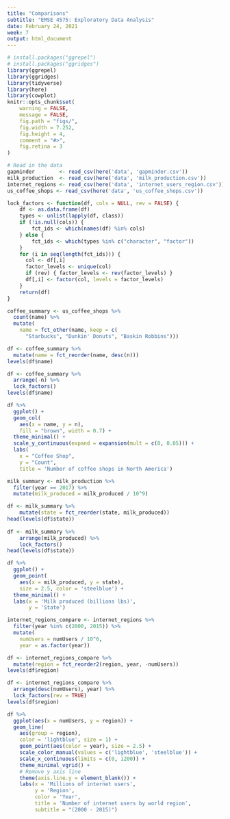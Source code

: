 ```yaml
---
title: "Comparisons"
subtitle: "EMSE 4575: Exploratory Data Analysis"
date: February 24, 2021
week: 7
output: html_document
---
```


```r
# install.packages("ggrepel")
# install.packages("ggridges")
library(ggrepel)
library(ggridges)
library(tidyverse)
library(here)
library(cowplot)
knitr::opts_chunk$set(
    warning = FALSE,
    message = FALSE,
    fig.path = "figs/",
    fig.width = 7.252,
    fig.height = 4,
    comment = "#>",
    fig.retina = 3
)

# Read in the data
gapminder        <- read_csv(here('data', 'gapminder.csv'))
milk_production  <- read_csv(here('data', 'milk_production.csv'))
internet_regions <- read_csv(here('data', 'internet_users_region.csv'))
us_coffee_shops <- read_csv(here('data', 'us_coffee_shops.csv'))
```


```r
lock_factors <- function(df, cols = NULL, rev = FALSE) {
    df <- as.data.frame(df)
    types <- unlist(lapply(df, class))
    if (!is.null(cols)) {
        fct_ids <- which(names(df) %in% cols)
    } else {
        fct_ids <- which(types %in% c("character", "factor"))
    }
    for (i in seq(length(fct_ids))) {
      col <- df[,i]
      factor_levels <- unique(col)
      if (rev) { factor_levels <- rev(factor_levels) }
      df[,i] <- factor(col, levels = factor_levels)
    }
    return(df)
}
```

```r
coffee_summary <- us_coffee_shops %>%
  count(name) %>%
  mutate(
    name = fct_other(name, keep = c(
      "Starbucks", "Dunkin' Donuts", "Baskin Robbins")))

df <- coffee_summary %>% 
  mutate(name = fct_reorder(name, desc(n)))
levels(df$name) 

df <- coffee_summary %>% 
  arrange(-n) %>% 
  lock_factors()
levels(df$name) 

df %>% 
  ggplot() +
  geom_col(
    aes(x = name, y = n),
    fill = "brown", width = 0.7) +
  theme_minimal() +
  scale_y_continuous(expand = expansion(mult = c(0, 0.05))) +
  labs(
    x = "Coffee Shop",
    y = "Count",
    title = 'Number of coffee shops in North America')
```

```r
milk_summary <- milk_production %>%
  filter(year == 2017) %>%
  mutate(milk_produced = milk_produced / 10^9)

df <- milk_summary %>% 
    mutate(state = fct_reorder(state, milk_produced))
head(levels(df$state))
     
df <- milk_summary %>% 
    arrange(milk_produced) %>% 
    lock_factors()
head(levels(df$state))

df %>% 
  ggplot() +
  geom_point(
    aes(x = milk_produced, y = state),
    size = 2.5, color = 'steelblue') +
  theme_minimal() +
  labs(x = 'Milk produced (billions lbs)',
       y = 'State')
```

```r
internet_regions_compare <- internet_regions %>%
  filter(year %in% c(2000, 2015)) %>%
  mutate(
    numUsers = numUsers / 10^6,
    year = as.factor(year))

df <- internet_regions_compare %>%
  mutate(region = fct_reorder2(region, year, -numUsers)) 
levels(df$region)

df <- internet_regions_compare %>%
  arrange(desc(numUsers), year) %>%
  lock_factors(rev = TRUE) 
levels(df$region)

df %>% 
  ggplot(aes(x = numUsers, y = region)) +
  geom_line(
    aes(group = region),
    color = 'lightblue', size = 1) +
    geom_point(aes(color = year), size = 2.5) +
    scale_color_manual(values = c('lightblue', 'steelblue')) +
    scale_x_continuous(limits = c(0, 1200)) +
    theme_minimal_vgrid() +
    # Remove y axis line
    theme(axis.line.y = element_blank()) +
    labs(x = 'Millions of internet users',
         y = 'Region',
         color = 'Year',
         title = 'Number of internet users by world region',
         subtitle = "(2000 - 2015)")
```


